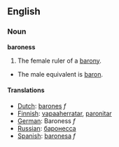 ==English==
=== Noun ===

'''baroness'''

#The female ruler of a [[barony]].
*The male equivalent is [[baron]].

==== Translations ====
*[[Dutch]]: [[barones]] ''f''
*[[Finnish]]: [[vapaaherratar]], [[paronitar]]
*[[German]]: Baroness ''f''
*[[Russian]]: [[баронесса]]
*[[Spanish]]: [[baronesa]] ''f''